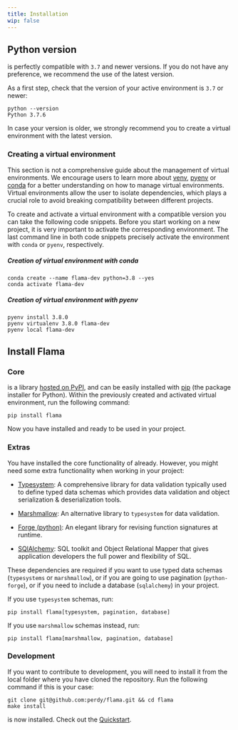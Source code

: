 ```yaml
---
title: Installation
wip: false
---
```



## Python version

<FlamaName /> is perfectly compatible with <PythonName /> `3.7` and newer
versions. If you do not have any preference, we recommend the use of the latest
version.

As a first step, check that the version of your active <PythonName /> environment
is `3.7` or newer:

```commandline
python --version
Python 3.7.6
```

In case your version is older, we strongly recommend you to create a virtual environment
with the latest <PythonName /> version.

### Creating a virtual environment

This section is not a comprehensive guide about the management of <PythonName /> virtual
environments. We encourage users to learn more about
[venv](https://docs.python.org/3/library/venv.html#module-venv),
[pyenv](https://github.com/pyenv/pyenv) or
[conda](https://docs.conda.io/en/latest/) for a better understanding on how to manage
virtual environments. Virtual environments allow the user to isolate dependencies,
which plays a crucial role to avoid breaking compatibility between different projects.

To create and activate a virtual environment with a compatible <PythonName /> version
you can take the following code snippets. Before you start working on a new project,
it is very important to activate the corresponding environment. The last command line
in both code snippets precisely activate the environment with `conda` or `pyenv`,
respectively.

##### Creation of virtual environment with conda

```commandline
conda create --name flama-dev python=3.8 --yes
conda activate flama-dev
```

##### Creation of virtual environment with pyenv

```commandline
pyenv install 3.8.0
pyenv virtualenv 3.8.0 flama-dev
pyenv local flama-dev
```

## Install Flama

### Core

<FlamaName /> is a <PythonName /> library [hosted on
PyPI](https://pypi.org/project/flama/), and can be easily installed with
[pip](https://pip.pypa.io/en/stable/) (the package installer for Python). Within
the previously created and activated virtual environment, run the following
command:

```commandline
pip install flama
```

Now you have <FlamaName /> installed and ready to be used in your project.

### Extras

You have installed the core functionality of <FlamaName /> already.
However, you might need some extra functionality when working in your project:

- [Typesystem](https://www.encode.io/typesystem/):
  A comprehensive library for data validation typically used
  to define typed data schemas which provides data validation and
  object serialization & deserialization tools.

- [Marshmallow](https://marshmallow.readthedocs.io/en/stable/quickstart.html#):
  An alternative library to `typesystem` for data validation.

- [Forge (python)](https://python-forge.readthedocs.io/en/latest/):
  An elegant library for revising function signatures at runtime.

- [SQlAlchemy](https://www.sqlalchemy.org/):
  SQL toolkit and Object Relational Mapper that gives application developers
  the full power and flexibility of SQL.

These dependencies are required if you want to use typed data schemas
(`typesystems` or `marshmallow`), or if you are going to use pagination (`python-forge`),
or if you need to include a database (`sqlalchemy`) in your project.

If you use `typesystem` schemas, run:

```commandline
pip install flama[typesystem, pagination, database]
```

If you use `marshmallow` schemas instead, run:

```commandline
pip install flama[marshmallow, pagination, database]
```

### Development

If you want to contribute to <FlamaName /> development, you will need to install it
from the local folder where you have cloned the repository. Run the following command
if this is your case:

```commandline
git clone git@github.com:perdy/flama.git && cd flama
make install
```

<FlamaName /> is now installed. Check out the
[Quickstart](/docs/getting-started/quickstart).
